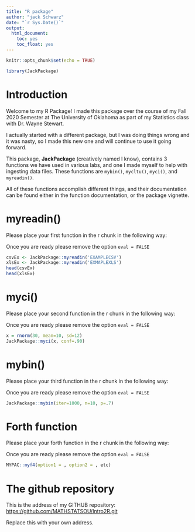 ```yaml
---
title: "R package"
author: "jack Schwarz"
date: "`r Sys.Date()`"
output: 
  html_document:
    toc: yes
    toc_float: yes
---
```


```r
knitr::opts_chunk$set(echo = TRUE)
```

```r
library(JackPackage)
```


# Introduction
Welcome to my R Package! I made this package over the course of my Fall 2020 Semester at The University of Oklahoma as part of my Statistics class with Dr. Wayne Stewart. 

I actually started with a different package, but I was doing things wrong and it was nasty, so I made this new one and will continue to use it going forward. 

This package, **JackPackage** (creatively named I know), contains 3 functions we have used in various labs, and one I made myself to help with ingesting data files. These functions are `mybin()`, `mycltu()`, `myci()`, and `myreadin()`.

All of these functions accomplish different things, and their documentation can be found either in the function documentation, or the package vignette.

# myreadin()

Please place your first function in the r chunk in the following way:

Once you are ready please remove the option `eval = FALSE`

```r
csvEx <- JackPackage::myreadin('EXAMPLECSV')
xlsEx <- JackPackage::myreadin('EXMAPLEXLS')
head(csvEx)
head(xlsEx)
```


# myci()

Please place your second function in the r chunk in the following way:

Once you are ready please remove the option `eval = FALSE`

```r
x = rnorm(30, mean=10, sd=12)
JackPackage::myci(x, conf=.90)
```


# mybin()

Please place your third function in the r chunk in the following way:

Once you are ready please remove the option `eval = FALSE`

```r
JackPackage::mybin(iter=1000, n=10, p=.7)

```


# Forth function

Please place your forth function in the r chunk in the following way:

Once you are ready please remove the option `eval = FALSE`

```r
MYPAC::myf4(option1 = , option2 = , etc)

```

# The github repository



This is the address of my GITHUB repository:
<https://github.com/MATHSTATSOU/Intro2R.git>

Replace this with your own address.
